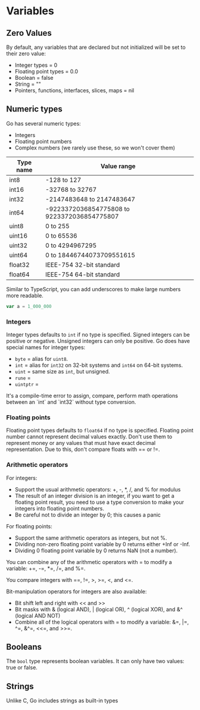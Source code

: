 
# Variables

## Zero Values

By default, any variables that are declared but not initialized will be set to their zero value:

- Integer types = 0
- Floating point types = 0.0
- Boolean = false
- String = ""
- Pointers, functions, interfaces, slices, maps = nil

## Numeric types

Go has several numeric types:

- Integers
- Floating point numbers
- Complex numbers (we rarely use these, so we won't cover them)

| Type name | Value range                                 |
| --------- | ------------------------------------------- |
| int8      | -128 to 127                                 |
| int16     | -32768 to 32767                             |
| int32     | -2147483648 to 2147483647                   |
| int64     | -9223372036854775808 to 9223372036854775807 |
| uint8     | 0 to 255                                    |
| uint16    | 0 to 65536                                  |
| uint32    | 0 to 4294967295                             |
| uint64    | 0 to 18446744073709551615                   |
| float32   | IEEE-754 32-bit standard                    |
| float64   | IEEE-754 64-bit standard                    |

Similar to TypeScript, you can add underscores to make large numbers more readable.

```go
var a = 1_000_000
```

### Integers

Integer types defaults to `int` if no type is specified. Signed integers can be positive or negative. Unsigned integers can only be positive. Go does have special names for integer types:

- `byte` = alias for `uint8`.
- `int` = alias for `int32` on 32-bit systems and `int64` on 64-bit systems.
- `uint` = same size as `int`, but unsigned.
- `rune` =
- `uintptr` =

<Callout type="warning">
  It's a compile-time error to assign, compare, perform math operations between
  an `int` and `int32` without type conversion.
</Callout>

### Floating points

Floating point types defaults to `float64` if no type is specified. Floating point number cannot represent decimal values exactly. Don't use them to represent money or any values that must have exact decimal representation. Due to this, don't compare floats with == or !=.

### Arithmetic operators

For integers:

- Support the usual arithmetic operators: +, -, \*, /, and % for modulus
- The result of an integer division is an integer, if you want to get a floating point result, you need to use a type conversion to make your integers into floating point numbers.
- Be careful not to divide an integer by 0; this causes a panic

For floating points:

- Support the same arithmetic operators as integers, but not %.
- Dividing non-zero floating point variable by 0 returns either +Inf or -Inf.
- Dividing 0 floating point variable by 0 returns NaN (not a number).

You can combine any of the arithmetic operators with = to modify a variable: +=, -=,
\*=, /=, and %=.

You compare integers with ==, !=, >, >=, \<, and \<=.

Bit-manipulation operators for integers are also available:

- Bit shift left and right with \<\< and >>
- Bit masks with & (logical AND), | (logical OR), ^ (logical XOR),
  and &^ (logical AND NOT)
- Combine all of the logical operators with = to modify a variable: &=, |=, ^=, &^=, \<\<=, and >>=.


## Booleans

The `bool` type represents boolean variables. It can only have two values: true or false.

## Strings

Unlike C, Go includes strings as built-in types

